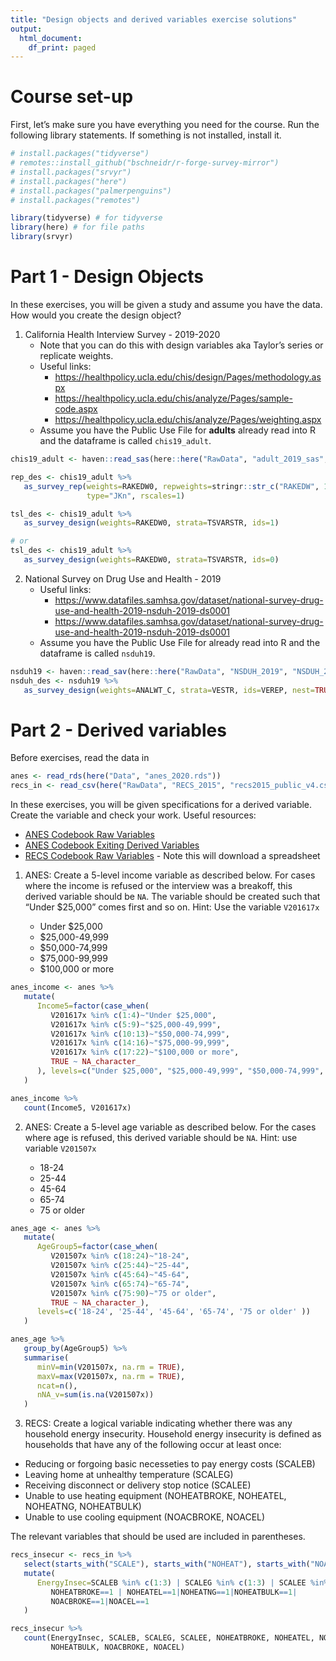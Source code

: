 ```yaml
---
title: "Design objects and derived variables exercise solutions"
output:
  html_document:
    df_print: paged
---
```


# Course set-up

First, let's make sure you have everything you need for the course. Run the following library statements. If something is not installed, install it.

```r
# install.packages("tidyverse")
# remotes::install_github("bschneidr/r-forge-survey-mirror")
# install.packages("srvyr")
# install.packages("here")
# install.packages("palmerpenguins")
# install.packages("remotes")

library(tidyverse) # for tidyverse
library(here) # for file paths
library(srvyr)


```

# Part 1 - Design Objects

In these exercises, you will be given a study and assume you have the data. How would you create the design object?

1.  California Health Interview Survey - 2019-2020
    -   Note that you can do this with design variables aka Taylor's series or replicate weights.
    -   Useful links:
        -   <https://healthpolicy.ucla.edu/chis/design/Pages/methodology.aspx>
        -   <https://healthpolicy.ucla.edu/chis/analyze/Pages/sample-code.aspx>
        -   <https://healthpolicy.ucla.edu/chis/analyze/Pages/weighting.aspx>
    -   Assume you have the Public Use File for **adults** already read into R and the dataframe is called `chis19_adult`.

```r

chis19_adult <- haven::read_sas(here::here("RawData", "adult_2019_sas", "adult.sas7bdat"))

rep_des <- chis19_adult %>%
   as_survey_rep(weights=RAKEDW0, repweights=stringr::str_c("RAKEDW", 1:80),
                 type="JKn", rscales=1)

tsl_des <- chis19_adult %>%
   as_survey_design(weights=RAKEDW0, strata=TSVARSTR, ids=1)

# or
tsl_des <- chis19_adult %>%
   as_survey_design(weights=RAKEDW0, strata=TSVARSTR, ids=0)


```

2.  National Survey on Drug Use and Health - 2019
    -   Useful links:
        -   <https://www.datafiles.samhsa.gov/dataset/national-survey-drug-use-and-health-2019-nsduh-2019-ds0001>
        -   <https://www.datafiles.samhsa.gov/dataset/national-survey-drug-use-and-health-2019-nsduh-2019-ds0001>
    -   Assume you have the Public Use File for already read into R and the dataframe is called `nsduh19`.

```r
nsduh19 <- haven::read_sav(here::here("RawData", "NSDUH_2019", "NSDUH_2019.SAV"))
nsduh_des <- nsduh19 %>%
   as_survey_design(weights=ANALWT_C, strata=VESTR, ids=VEREP, nest=TRUE)

```


# Part 2 - Derived variables

Before exercises, read the data in
```r
anes <- read_rds(here("Data", "anes_2020.rds"))
recs_in <- read_csv(here("RawData", "RECS_2015", "recs2015_public_v4.csv"))
```

In these exercises, you will be given specifications for a derived variable. Create the variable and check your work. Useful resources:

- [ANES Codebook Raw Variables](https://electionstudies.org/wp-content/uploads/2022/02/anes_timeseries_2020_userguidecodebook_20220210.pdf)
- [ANES Codebook Exiting Derived Variables](https://github.com/tidy-survey-r/tidy-survey-short-course/blob/main/Codebook/ANES-2020-Derived-Variable-Codebook.md)
- [RECS Codebook Raw Variables](https://www.eia.gov/consumption/residential/data/2015/xls/codebook_publicv4.xlsx) - Note this will download a spreadsheet

1. ANES: Create a 5-level income variable as described below. For cases where the income is refused or the interview was a breakoff, this derived variable should be `NA`. The variable should be created such that "Under $25,000" comes first and so on. Hint: Use the variable `V201617x`

   - Under $25,000
   - $25,000-49,999
   - $50,000-74,999
   - $75,000-99,999
   - $100,000 or more
   
```r
anes_income <- anes %>%
   mutate(
      Income5=factor(case_when(
         V201617x %in% c(1:4)~"Under $25,000",
         V201617x %in% c(5:9)~"$25,000-49,999",
         V201617x %in% c(10:13)~"$50,000-74,999",
         V201617x %in% c(14:16)~"$75,000-99,999",
         V201617x %in% c(17:22)~"$100,000 or more",
         TRUE ~ NA_character_
      ), levels=c("Under $25,000", "$25,000-49,999", "$50,000-74,999", "$75,000-99,999", "$100,000 or more"))
   )

anes_income %>%
   count(Income5, V201617x)
```
   
2. ANES: Create a 5-level age variable as described below. For the cases where age is refused, this derived variable should be `NA`. Hint: use variable `V201507x`

   - 18-24
   - 25-44
   - 45-64
   - 65-74
   - 75 or older
   
   
```r
anes_age <- anes %>%
   mutate(
      AgeGroup5=factor(case_when(
         V201507x %in% c(18:24)~"18-24",
         V201507x %in% c(25:44)~"25-44",
         V201507x %in% c(45:64)~"45-64",
         V201507x %in% c(65:74)~"65-74",
         V201507x %in% c(75:90)~"75 or older",
         TRUE ~ NA_character_),
      levels=c('18-24', '25-44', '45-64', '65-74', '75 or older' ))
   )

anes_age %>%
   group_by(AgeGroup5) %>%
   summarise(
      minV=min(V201507x, na.rm = TRUE),
      maxV=max(V201507x, na.rm = TRUE),
      ncat=n(),
      nNA_v=sum(is.na(V201507x))
   )
```

3. RECS: Create a logical variable indicating whether there was any household energy insecurity. Household energy insecurity is defined as households that have any of the following occur at least once:

- Reducing or forgoing basic necesseties to pay energy costs (SCALEB)
- Leaving home at unhealthy temperature (SCALEG)
- Receiving disconnect or delivery stop notice (SCALEE)
- Unable to use heating equipment (NOHEATBROKE, NOHEATEL, NOHEATNG, NOHEATBULK)
- Unable to use cooling equipment (NOACBROKE, NOACEL)

The relevant variables that should be used are included in parentheses.

```r
recs_insecur <- recs_in %>%
   select(starts_with("SCALE"), starts_with("NOHEAT"), starts_with("NOAC"), NWEIGHT) %>%
   mutate(
      EnergyInsec=SCALEB %in% c(1:3) | SCALEG %in% c(1:3) | SCALEE %in% c(1:3) |
         NOHEATBROKE==1 | NOHEATEL==1|NOHEATNG==1|NOHEATBULK==1|
         NOACBROKE==1|NOACEL==1
   )

recs_insecur %>%
   count(EnergyInsec, SCALEB, SCALEG, SCALEE, NOHEATBROKE, NOHEATEL, NOHEATNG,
         NOHEATBULK, NOACBROKE, NOACEL)

```

